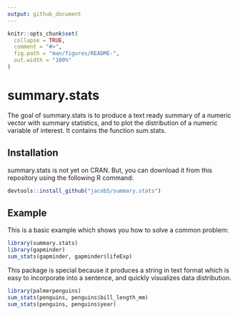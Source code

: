 ```yaml
---
output: github_document
---
```


<!-- README.md is generated from README.Rmd. Please edit that file -->

```r
knitr::opts_chunk$set(
  collapse = TRUE,
  comment = "#>",
  fig.path = "man/figures/README-",
  out.width = "100%"
)
```

# summary.stats

<!-- badges: start -->
<!-- badges: end -->

The goal of summary.stats is to produce a text ready summary of a numeric vector with summary statistics, and to plot the distribution of a numeric variable of interest. It contains the function sum.stats.  

## Installation

summary.stats is not yet on CRAN. But, you can download it from this repository using the following R command: 

``` r
devtools::install_github("jacob5/summary.stats")
```

## Example

This is a basic example which shows you how to solve a common problem:

```r
library(summary.stats)
library(gapminder)
sum_stats(gapminder, gapminder$lifeExp)
```

This package is special because it produces a string in text format which is easy to incorporate into a sentence, and quickly visualizes data distribution. 

```r
library(palmerpenguins)
sum_stats(penguins, penguins$bill_length_mm)
sum_stats(penguins, penguins$year)
```

